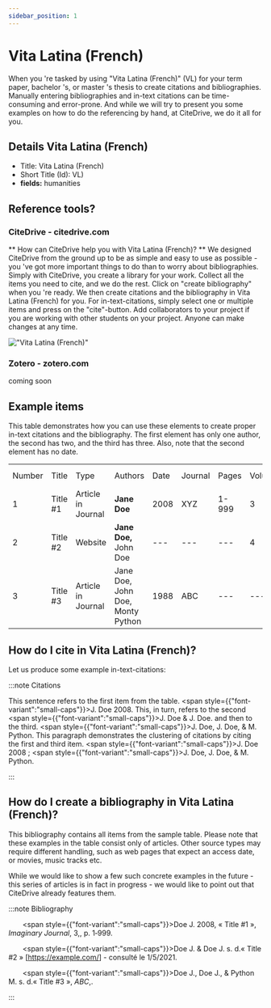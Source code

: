 ```yaml
---
sidebar_position: 1
---
```


# Vita Latina (French)

When you 're tasked by using "Vita Latina (French)" (VL) for your term paper, bachelor 's, or master 's thesis to create citations and bibliographies.
Manually entering bibliographies and in-text citations can be time-consuming and error-prone. And while we will try to present you some examples on how to do the referencing by hand, at CiteDrive, we do it all for you.

## Details  Vita Latina (French)
* Title: Vita Latina (French)
* Short Title (Id): VL)
* **fields:** humanities

## Reference tools?
### CiteDrive - citedrive.com
** How can CiteDrive help you with Vita Latina (French)? **
We designed CiteDrive from the ground up to be as simple and easy to use as possible - you 've got more important things to do than to worry about bibliographies. Simply with CiteDrive, you create a library for your work. Collect all the items you need to cite, and we do the rest. Click on "create bibliography" when you 're ready. We then create citations and the bibliography in Vita Latina (French) for you. For in-text-citations, simply select one or multiple items and press on the "cite"-button. Add collaborators to your project if you are working with other students on your project. Anyone can make changes at any time.


!["Vita Latina (French)"](images/vita-latina-french.svg "Choose Vita Latina (French) in the CiteDrive App")

### Zotero - zotero.com

coming soon

## Example items

This table demonstrates how you can use these elements to create proper in-text citations and the bibliography. The first element has only one author, the second has two, and the third has three. Also, note that the second element has no date.


<table>
  <tr>
   <td>Number
   </td>
   <td>Title
   </td>
   <td>Type
   </td>
   <td>Authors
   </td>
   <td>Date
   </td>
   <td>Journal
   </td>
   <td>Pages
   </td>
   <td>Volume
   </td>
   <td>Issue
   </td>
   <td>Access Date
   </td>
  </tr>
  <tr>
   <td>1
   </td>
   <td>Title #1
   </td>
   <td>Article in Journal
   </td>
   <td><strong>Jane Doe</strong>
   </td>
   <td>2008
   </td>
   <td>XYZ
   </td>
   <td>1-999
   </td>
   <td>3
   </td>
   <td>2
   </td>
   <td>--
   </td>
  </tr>
  <tr>
   <td>
2
   </td>
   <td>Title #2
   </td>
   <td>Website
   </td>
   <td><strong>Jane Doe, </strong>John Doe
   </td>
   <td>---
   </td>
   <td>---
   </td>
   <td>---
   </td>
   <td>4
   </td>
   <td>---
   </td>
   <td>2020-05-01
   </td>
  </tr>
  <tr>
   <td>3
   </td>
   <td>Title #3
   </td>
   <td>Article in Journal
   </td>
   <td>Jane Doe, John Doe, Monty Python
   </td>
   <td>1988
   </td>
   <td>ABC
   </td>
   <td>---
   </td>
   <td>---
   </td>
   <td>16
   </td>
   <td>---
   </td>
  </tr>
</table>



## How do I cite in  Vita Latina (French)?

Let us produce some example in-text-citations:

:::note Citations


This sentence refers to the first item from the table. <span style={{"font-variant":"small-caps"}}>J. Doe</span> 2008. This, in turn, refers to the second <span style={{"font-variant":"small-caps"}}>J. Doe &amp; J. Doe</span>.
and then to the third.  <span style={{"font-variant":"small-caps"}}>J. Doe, J. Doe, &amp; M. Python</span>.
This paragraph demonstrates the clustering of citations by citing the first and third item. <span style={{"font-variant":"small-caps"}}>J. Doe</span> 2008 ; <span style={{"font-variant":"small-caps"}}>J. Doe, J. Doe, &amp; M. Python</span>.

:::

## How do I create a bibliography in Vita Latina (French)?

This bibliography contains all items from the sample table. Please note that these examples in the table consist only of articles. Other source types may require different handling, such as web pages that expect an access date, or movies, music tracks etc.

While we would like to show a few such concrete examples in the future - this series of articles is in fact in progress - we would like to point out that CiteDrive already features them.

:::note Bibliography

  <span style={{"font-variant":"small-caps"}}>Doe J.</span> 2008, « Title #1 », <i>Imaginary Journal</i>, 3,, p. 1‑999.

  <span style={{"font-variant":"small-caps"}}>Doe J. &amp; Doe J.</span> s. d.« Title #2 » [<u>https://example.com/</u>] -  consulté le 1/5/2021.

  <span style={{"font-variant":"small-caps"}}>Doe J., Doe J., &amp; Python M.</span> s. d.« Title #3 », <i>ABC</i>,.



:::


        